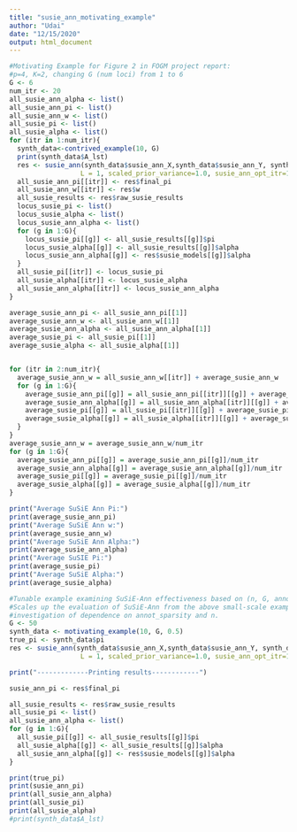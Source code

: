 ```yaml
---
title: "susie_ann_motivating_example"
author: "Udai"
date: "12/15/2020"
output: html_document
---
```


```r
#Motivating Example for Figure 2 in FOGM project report: 
#p=4, K=2, changing G (num loci) from 1 to 6
G <- 6
num_itr <- 20
all_susie_ann_alpha <- list()
all_susie_ann_pi <- list()
all_susie_ann_w <- list()
all_susie_pi <- list()
all_susie_alpha <- list()
for (itr in 1:num_itr){
  synth_data<-contrived_example(10, G)
  print(synth_data$A_lst)
  res <- susie_ann(synth_data$susie_ann_X,synth_data$susie_ann_Y, synth_data$A_lst, G, FALSE, G,
                  L = 1, scaled_prior_variance=1.0, susie_ann_opt_itr=1, elbo_optim_method="ADAM")
  all_susie_ann_pi[[itr]] <- res$final_pi
  all_susie_ann_w[[itr]] <- res$w
  all_susie_results <- res$raw_susie_results
  locus_susie_pi <- list()
  locus_susie_alpha <- list()
  locus_susie_ann_alpha <- list()
  for (g in 1:G){
    locus_susie_pi[[g]] <- all_susie_results[[g]]$pi
    locus_susie_alpha[[g]] <- all_susie_results[[g]]$alpha
    locus_susie_ann_alpha[[g]] <- res$susie_models[[g]]$alpha
  }
  all_susie_pi[[itr]] <- locus_susie_pi
  all_susie_alpha[[itr]] <- locus_susie_alpha
  all_susie_ann_alpha[[itr]] <- locus_susie_ann_alpha
}

average_susie_ann_pi <- all_susie_ann_pi[[1]]
average_susie_ann_w <- all_susie_ann_w[[1]]
average_susie_ann_alpha <- all_susie_ann_alpha[[1]]
average_susie_pi <- all_susie_pi[[1]]
average_susie_alpha <- all_susie_alpha[[1]]


for (itr in 2:num_itr){
  average_susie_ann_w = all_susie_ann_w[[itr]] + average_susie_ann_w
  for (g in 1:G){
    average_susie_ann_pi[[g]] = all_susie_ann_pi[[itr]][[g]] + average_susie_ann_pi[[g]]
    average_susie_ann_alpha[[g]] = all_susie_ann_alpha[[itr]][[g]] + average_susie_ann_alpha[[g]]
    average_susie_pi[[g]] = all_susie_pi[[itr]][[g]] + average_susie_pi[[g]]
    average_susie_alpha[[g]] = all_susie_alpha[[itr]][[g]] + average_susie_alpha[[g]]
  }
}
average_susie_ann_w = average_susie_ann_w/num_itr
for (g in 1:G){
  average_susie_ann_pi[[g]] = average_susie_ann_pi[[g]]/num_itr
  average_susie_ann_alpha[[g]] = average_susie_ann_alpha[[g]]/num_itr
  average_susie_pi[[g]] = average_susie_pi[[g]]/num_itr
  average_susie_alpha[[g]] = average_susie_alpha[[g]]/num_itr
}

print("Average SuSiE Ann Pi:")
print(average_susie_ann_pi)
print("Average SuSiE Ann w:")
print(average_susie_ann_w)
print("Average SuSiE Ann Alpha:")
print(average_susie_ann_alpha)
print("Average SuSIE Pi:")
print(average_susie_pi)
print("Average SuSiE Alpha:")
print(average_susie_alpha)
```



```r
#Tunable example examining SuSiE-Ann effectiveness based on (n, G, annot_sparsity)
#Scales up the evaluation of SuSiE-Ann from the above small-scale example and enables
#investigation of dependence on annot_sparsity and n.
G <- 50
synth_data <- motivating_example(10, G, 0.5)
true_pi <- synth_data$pi
res <- susie_ann(synth_data$susie_ann_X,synth_data$susie_ann_Y, synth_data$A_lst, G, FALSE, G,
                  L = 1, scaled_prior_variance=1.0, susie_ann_opt_itr=1)

print("-------------Printing results------------")

susie_ann_pi <- res$final_pi

all_susie_results <- res$raw_susie_results
all_susie_pi <- list()
all_susie_ann_alpha <- list()
for (g in 1:G){
  all_susie_pi[[g]] <- all_susie_results[[g]]$pi
  all_susie_alpha[[g]] <- all_susie_results[[g]]$alpha
  all_susie_ann_alpha[[g]] <- res$susie_models[[g]]$alpha
}

print(true_pi)
print(susie_ann_pi)
print(all_susie_ann_alpha)
print(all_susie_pi)
print(all_susie_alpha)
#print(synth_data$A_lst)
```

